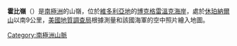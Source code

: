 {{expand|time=2013-12-29T17:56:10+00:00}}
{{unreferenced|time=2013-12-29T17:56:10+00:00}}
{{coord|73|9|S|165|41|E|source:GNIS|display=title}}

'''霍比嶺'''（{{lang-en|Hobbie Ridge}}）是[[南極洲|南極洲]]的山嶺，位於[[維多利亞地|維多利亞地]]的[[博克格雷溫克海岸|博克格雷溫克海岸]]，處於[[休珀納爾山|休珀納爾山]]以南9公里，[[美國地質調查局|美國地質調查局]]根據測量和該國海軍的空中照片繪入地圖。

{{DEFAULTSORT:Hobbie Ridge}}
[[Category:南極洲山脈|Category:南極洲山脈]]


{{BorchgrevinkCoast-geo-stub}}